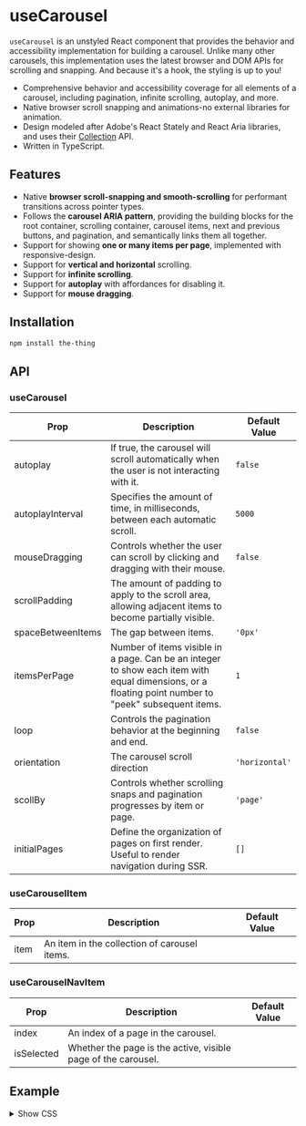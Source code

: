 

# useCarousel

<div className={css({ p: "4", mb: "6", bg: "gray.100", borderRadius: "lg" })}>
  <Carousel aspectRatio="16 / 9" spaceBetweenItems="16px">
    <CarouselItem key="0">
      <Slide index={0} />
    </CarouselItem>
    <CarouselItem key="1">
      <Slide index={1} />
    </CarouselItem>
    <CarouselItem key="2">
      <Slide index={2} />
    </CarouselItem>
    <CarouselItem key="3">
      <Slide index={3} />
    </CarouselItem>
    <CarouselItem key="4">
      <Slide index={4} />
    </CarouselItem>
    <CarouselItem key="5">
      <Slide index={5} />
    </CarouselItem>
  </Carousel>
</div>

`useCarousel` is an unstyled React component that provides the behavior and accessibility implementation for building a carousel. Unlike many other carousels, this implementation uses the latest browser and DOM APIs for scrolling and snapping. And because it's a hook, the styling is up to you!

- Comprehensive behavior and accessibility coverage for all elements of a carousel, including pagination, infinite scrolling, autoplay, and more.
- Native browser scroll snapping and animations-no external libraries for animation.
- Design modeled after Adobe's React Stately and React Aria libraries, and uses their [Collection][collection] API.
- Written in TypeScript.

## Features

- Native **browser scroll-snapping and smooth-scrolling** for performant transitions across pointer types.
- Follows the **carousel ARIA pattern**, providing the building blocks for the root container, scrolling container, carousel items, next and previous buttons, and pagination, and semantically links them all together.
- Support for showing **one or many items per page**, implemented with responsive-design.
- Support for **vertical and horizontal** scrolling.
- Support for **infinite scrolling**.
- Support for **autoplay** with affordances for disabling it.
- Support for **mouse dragging**.

## Installation

```sh
npm install the-thing
```

## API

### useCarousel

| Prop              | Description                                                                                                                                          | Default Value  |
| ----------------- | ---------------------------------------------------------------------------------------------------------------------------------------------------- | -------------- |
| autoplay          | If true, the carousel will scroll automatically when the user is not interacting with it.                                                            | `false`        |
| autoplayInterval  | Specifies the amount of time, in milliseconds, between each automatic scroll.                                                                        | `5000`         |
| mouseDragging     | Controls whether the user can scroll by clicking and dragging with their mouse.                                                                      | `false`        |
| scrollPadding     | The amount of padding to apply to the scroll area, allowing adjacent items to become partially visible.                                              |                |
| spaceBetweenItems | The gap between items.                                                                                                                               | `'0px'`        |
| itemsPerPage      | Number of items visible in a page. Can be an integer to show each item with equal dimensions, or a floating point number to "peek" subsequent items. | `1`            |
| loop              | Controls the pagination behavior at the beginning and end.                                                                                           | `false`        |
| orientation       | The carousel scroll direction                                                                                                                        | `'horizontal'` |
| scollBy           | Controls whether scrolling snaps and pagination progresses by item or page.                                                                          | `'page'`       |
| initialPages      | Define the organization of pages on first render. Useful to render navigation during SSR.                                                            | `[]`           |

### useCarouselItem

| Prop | Description                                  | Default Value |
| ---- | -------------------------------------------- | ------------- |
| item | An item in the collection of carousel items. |               |

### useCarouselNavItem

| Prop       | Description                                                   | Default Value |
| ---------- | ------------------------------------------------------------- | ------------- |
| index      | An index of a page in the carousel.                           |               |
| isSelected | Whether the page is the active, visible page of the carousel. |               |

## Example

<LiveDemo code={rawDemo} />

<details>
<summary>Show CSS</summary>

```css
.root {
  display: flex;
  justify-content: center;
  flex-direction: column;
  gap: 16px;
}
.scroller {
  display: grid;
  overflow: auto;
  scroll-snap-type: x mandatory;
  grid-auto-flow: column;
  scrollbar-width: none;
}
.item {
  background-color: rgb(186, 230, 253);
  aspect-ratio: 16 / 9;
  display: flex;
  justify-content: center;
  align-items: center;
}
.item:nth-child(even) {
  background-color: rgb(221, 214, 254);
}
.buttons {
  display: flex;
  justify-content: center;
  gap: 8px;
}
.tabs {
  display: flex;
  justify-content: center;
  gap: 16px;
}
.tab[aria-selected] {
  background-color: darkgrey;
}
```

</details>

[collection]: https://react-spectrum.adobe.com/react-aria/collections.html
